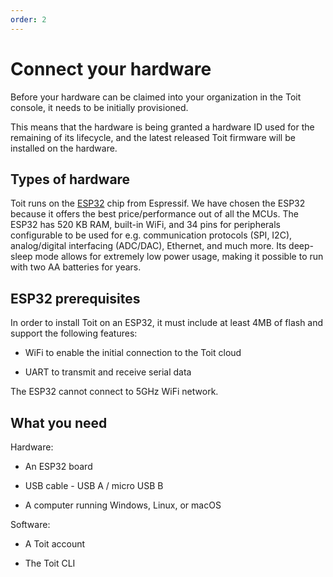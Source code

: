```yaml
---
order: 2
---
```


# Connect your hardware

Before your hardware can be claimed into your organization in the Toit console, it needs to be initially provisioned.

This means that the hardware is being granted a hardware ID used for the remaining of its lifecycle, and the latest released Toit firmware will be installed on the hardware.

## Types of hardware

Toit runs on the <a href="https://www.espressif.com/en/products/socs/esp32" target="_blank">ESP32</a> chip from Espressif. We have chosen the ESP32 because it offers the best price/performance out of all the MCUs. 
The ESP32 has 520 KB RAM, built-in WiFi, and 34 pins for peripherals configurable to be used for e.g. communication protocols (SPI, I2C), analog/digital interfacing (ADC/DAC), Ethernet, and much more. Its deep-sleep mode allows for extremely low power usage, making it possible to run with two AA batteries for years.


## ESP32 prerequisites

In order to install Toit on an ESP32, it must include at least 4MB of flash and support the following features:

- WiFi to enable the initial connection to the Toit cloud
  
- UART to transmit and receive serial data

<Note type="warning">
The ESP32 cannot connect to 5GHz WiFi network.
</Note>


## What you need

Hardware:

- An ESP32 board

- USB cable - USB A / micro USB B

- A computer running Windows, Linux, or macOS


Software:

- A Toit account

- The Toit CLI 
